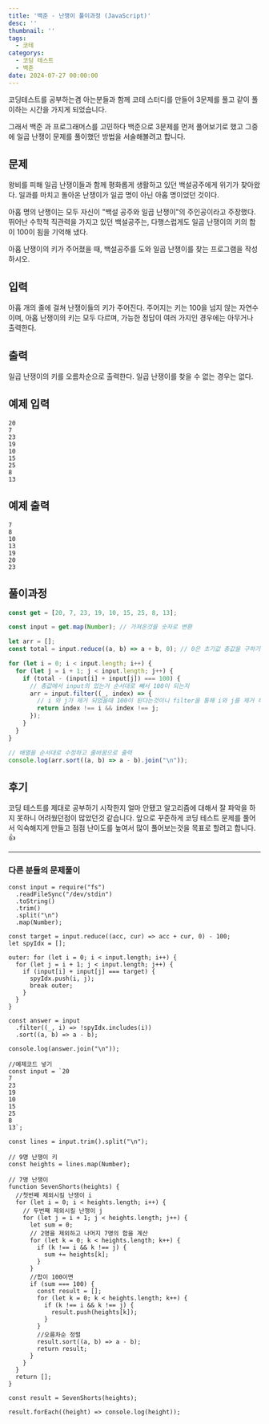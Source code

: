 ```yaml
---
title: '백준 - 난쟁이 풀이과정 (JavaScript)'
desc: ''
thumbnail: ''
tags:
  - 코테
categorys:
  - 코딩 테스트
  - 백준
date: 2024-07-27 00:00:00
---
```


코딩테스트를 공부하는겸 아는분들과 함께 코테 스터디를 만들어 3문제를 풀고 같이 풀이하는 시간을 가지게 되었습니다.

그래서 백준 과 프로그래머스를 고민하다 백준으로 3문제를 먼저 풀어보기로 했고 그중에 일곱 난쟁이 문제를 풀이했던 방법을 서술해볼려고 합니다.

## 문제
왕비를 피해 일곱 난쟁이들과 함께 평화롭게 생활하고 있던 백설공주에게 위기가 찾아왔다. 일과를 마치고 돌아온 난쟁이가 일곱 명이 아닌 아홉 명이었던 것이다.

아홉 명의 난쟁이는 모두 자신이 "백설 공주와 일곱 난쟁이"의 주인공이라고 주장했다. 뛰어난 수학적 직관력을 가지고 있던 백설공주는, 다행스럽게도 일곱 난쟁이의 키의 합이 100이 됨을 기억해 냈다.

아홉 난쟁이의 키가 주어졌을 때, 백설공주를 도와 일곱 난쟁이를 찾는 프로그램을 작성하시오.

## 입력
아홉 개의 줄에 걸쳐 난쟁이들의 키가 주어진다. 주어지는 키는 100을 넘지 않는 자연수이며, 아홉 난쟁이의 키는 모두 다르며, 가능한 정답이 여러 가지인 경우에는 아무거나 출력한다.

## 출력
일곱 난쟁이의 키를 오름차순으로 출력한다. 일곱 난쟁이를 찾을 수 없는 경우는 없다.

## 예제 입력
```
20
7
23
19
10
15
25
8
13
```

## 예제 출력
```
7
8
10
13
19
20
23
```

## 풀이과정
```js
const get = [20, 7, 23, 19, 10, 15, 25, 8, 13];

const input = get.map(Number); // 가져온것을 숫자로 변환

let arr = [];
const total = input.reduce((a, b) => a + b, 0); // 0은 초기값 총값을 구하기

for (let i = 0; i < input.length; i++) {
  for (let j = i + 1; j < input.length; j++) {
    if (total - (input[i] + input[j]) === 100) {
      // 총값에서 input의 있는거 순서대로 빼서 100이 되는지
      arr = input.filter((_, index) => {
        // i 와 j가 제거 되었을때 100이 된다는것이니 filter을 통해 i와 j를 제거 해서 배열로 변경
        return index !== i && index !== j;
      });
    }
  }
}

// 배열을 순서대로 수정하고 줄바꿈으로 출력
console.log(arr.sort((a, b) => a - b).join("\n"));
```


## 후기
코딩 테스트를 제대로 공부하기 시작한지 얼마 안됐고 알고리즘에 대해서 잘 파악을 하지 못하니 어려웠던점이 많았던것 같습니다.
앞으로 꾸준하게 코딩 테스트 문제를 풀어서 익숙해지게 만들고 점점 난이도를 높여서 많이 풀어보는것을 목표로 할려고 합니다. 👍


<hr/>


### 다른 분들의 문제풀이
```
const input = require("fs")
  .readFileSync("/dev/stdin")
  .toString()
  .trim()
  .split("\n")
  .map(Number);

const target = input.reduce((acc, cur) => acc + cur, 0) - 100;
let spyIdx = [];

outer: for (let i = 0; i < input.length; i++) {
  for (let j = i + 1; j < input.length; j++) {
    if (input[i] + input[j] === target) {
      spyIdx.push(i, j);
      break outer;
    }
  }
}

const answer = input
  .filter((_, i) => !spyIdx.includes(i))
  .sort((a, b) => a - b);

console.log(answer.join("\n"));

```

```
//예제코드 넣기
const input = `20
7
23
19
10
15
25
8
13`;

const lines = input.trim().split("\n");

// 9명 난쟁이 키
const heights = lines.map(Number);

// 7명 난쟁이
function SevenShorts(heights) {
  //첫번째 제외시킬 난쟁이 i
  for (let i = 0; i < heights.length; i++) {
    // 두번째 제외시킬 난쟁이 j
    for (let j = i + 1; j < heights.length; j++) {
      let sum = 0;
      // 2명을 제외하고 나머지 7명의 합을 계산
      for (let k = 0; k < heights.length; k++) {
        if (k !== i && k !== j) {
          sum += heights[k];
        }
      }
      //합이 100이면
      if (sum === 100) {
        const result = [];
        for (let k = 0; k < heights.length; k++) {
          if (k !== i && k !== j) {
            result.push(heights[k]);
          }
        }
        //오름차순 정렬
        result.sort((a, b) => a - b);
        return result;
      }
    }
  }
  return [];
}

const result = SevenShorts(heights);

result.forEach((height) => console.log(height));
```
